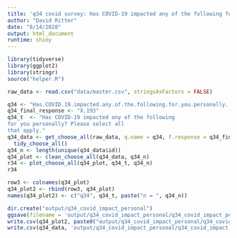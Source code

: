```yaml
---
title: 'q34 covid survey: Has COVID-19 impacted any of the following for you personally? Please select all that apply.'
author: "David Ritter"
date: "8/14/2020"
output: html_document
runtime: shiny
---
```


```r
library(tidyverse)
library(ggplot2)
library(stringr)
source("helper.R")
```

```r
raw_data <- read.csv("data/master.csv", stringsAsFactors = FALSE)
```

```r
q34 <- "Has.COVID.19.impacted.any.of.the.following.for.you.personally...please.select.all.that.apply."
q34_final_response <- "X.193"
q34_t  <- "Has COVID-19 impacted any of the following 
for you personally? Please select all 
that apply."
q34_data <- get_choose_all(raw_data, q.name = q34, f.response = q34_final_response) %>%
  tidy_choose_all()
q34_n <- length(unique(q34_data$id))
q34_plot <- clean_choose_all(q34_data, q34_n)
r34 <- plot_choose_all(q34_plot, q34_t, q34_n)
r34
```

```r
row3 <- colnames(q34_plot)
q34_plot2 <- rbind(row3, q34_plot)
names(q34_plot2) <- c("q34", q34_t, paste("n = ", q34_n))
```

```r
dir.create("output/q34_covid_impact_personal")
ggsave(filename = 'output/q34_covid_impact_personal/q34_covid_impact_personal.png', plot = r34, device = 'png')
write.csv(q34_plot2, paste0("output/q34_covid_impact_personal/q34_covid_impact_personal_", q34_n,".csv"), row.names=F)
write.csv(q34_data, 'output/q34_covid_impact_personal/q34_covid_impact_personal_ids.csv', row.names = FALSE)
```

